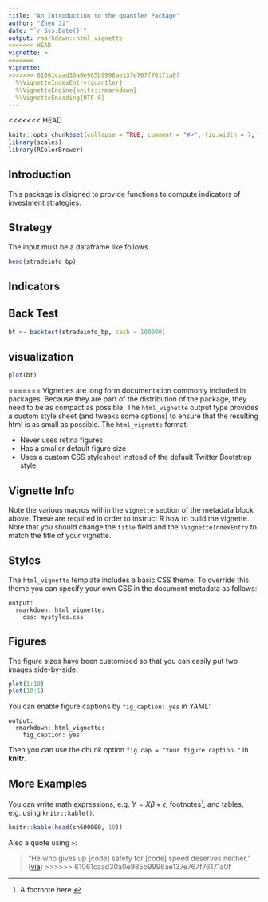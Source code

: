 ```yaml
---
title: "An Introduction to the quantler Package"
author: "Zhen Ji"
date: "`r Sys.Date()`"
output: rmarkdown::html_vignette
<<<<<<< HEAD
vignette: >
=======
vignette: 
>>>>>>> 61061caad30a0e985b9996ae137e767f76171a0f
  %\VignetteIndexEntry{quantler}
  %\VignetteEngine{knitr::rmarkdown}
  %\VignetteEncoding{UTF-8}
---
```


<<<<<<< HEAD
```r
knitr::opts_chunk$set(collapse = TRUE, comment = "#>", fig.width = 7, fig.height = 7, fig.align = "center")
library(scales)
library(RColorBrewer)
```


## Introduction
This package is disigned to provide functions to compute indicators of investment strategies.

## Strategy

The input must be a dataframe like follows.
```r
head(stradeinfo_bp)
```


## Indicators



## Back Test


```r
bt <- backtest(stradeinfo_bp, cash = 100000)
```



## visualization

```r
plot(bt)
```



=======
Vignettes are long form documentation commonly included in packages. Because they are part of the distribution of the package, they need to be as compact as possible. The `html_vignette` output type provides a custom style sheet (and tweaks some options) to ensure that the resulting html is as small as possible. The `html_vignette` format:

- Never uses retina figures
- Has a smaller default figure size
- Uses a custom CSS stylesheet instead of the default Twitter Bootstrap style

## Vignette Info

Note the various macros within the `vignette` section of the metadata block above. These are required in order to instruct R how to build the vignette. Note that you should change the `title` field and the `\VignetteIndexEntry` to match the title of your vignette.

## Styles

The `html_vignette` template includes a basic CSS theme. To override this theme you can specify your own CSS in the document metadata as follows:

    output: 
      rmarkdown::html_vignette:
        css: mystyles.css

## Figures

The figure sizes have been customised so that you can easily put two images side-by-side. 

```r
plot(1:10)
plot(10:1)
```

You can enable figure captions by `fig_caption: yes` in YAML:

    output:
      rmarkdown::html_vignette:
        fig_caption: yes

Then you can use the chunk option `fig.cap = "Your figure caption."` in **knitr**.

## More Examples

You can write math expressions, e.g. $Y = X\beta + \epsilon$, footnotes^[A footnote here.], and tables, e.g. using `knitr::kable()`.

```r
knitr::kable(head(sh600000, 10))
```

Also a quote using `>`:

> "He who gives up [code] safety for [code] speed deserves neither."
([via](https://twitter.com/hadleywickham/status/504368538874703872))
>>>>>>> 61061caad30a0e985b9996ae137e767f76171a0f
